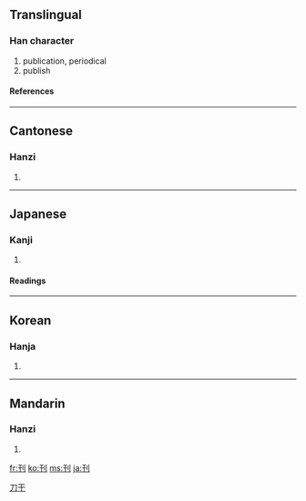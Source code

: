 {{see|栞}}
==Translingual==
===Han character===
{{Han char|rn=18|rad=刀|as=03|sn=5|four=1240<sub>0</sub>|canj=一十中弓 (MJLN)}}
# publication, periodical
# publish
====References====
{{Han ref|kx=0136.160|dkj=01865|dj=0307.120|hdz=10323.140|uh=520A|ud=21002|bh=A55A|bd=42330}}
----
==Cantonese==
===Hanzi===
{{yue-hanzi|jyut=|y=hon1, hon2}}
# {{defn|Cantonese}}
----
==Japanese==
===Kanji===
{{ja-kanji|grade=5|rs=刀03}}
# {{defn|Japanese}}
====Readings====
{{ja-readings|on=[[かん]] (kan)|kun=[[けずる]] (kezuru), [[きざむ]] (kizamu)}}
----
==Korean==
===Hanja===
{{ko-hanja|hangeul=간|rv=gan|mr=kan}}
# {{defn|Korean}}


[[Category:CJKV simplified characters which already existed as traditional characters|刀干]]
----
==Mandarin==
===Hanzi===
{{cmn-hanzi|pin=[[kān]] ([[kan1]])|wg=k'an<sup>1</sup>}}
# {{defn|Mandarin}}

[[fr:刊]]
[[ko:刊]]
[[ms:刊]]
[[ja:刊]]